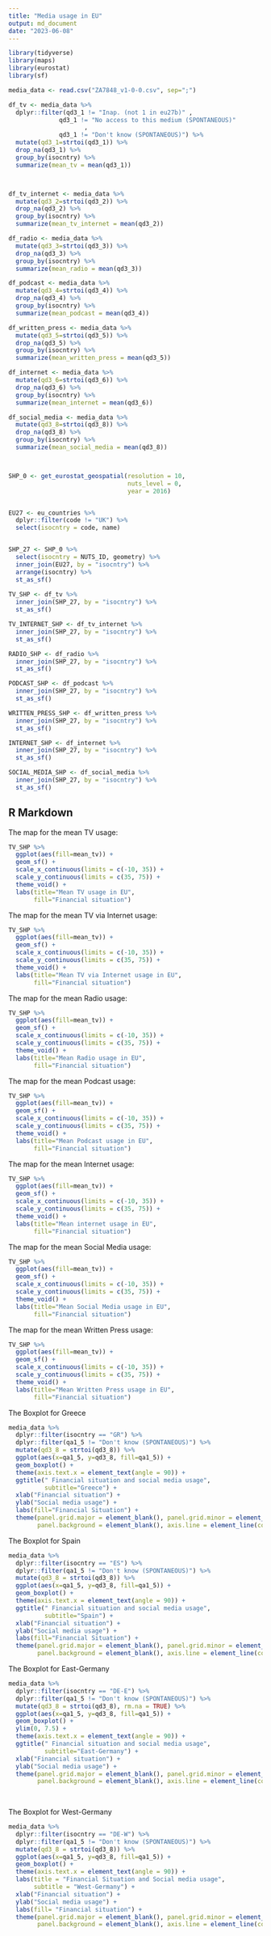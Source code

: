 ```yaml
---
title: "Media usage in EU"
output: md_document
date: "2023-06-08"
---
```


```r
library(tidyverse)
library(maps)
library(eurostat)
library(sf)

media_data <- read.csv("ZA7848_v1-0-0.csv", sep=";")

df_tv <- media_data %>%
  dplyr::filter(qd3_1 != "Inap. (not 1 in eu27b)" ,
              qd3_1 != "No access to this medium (SPONTANEOUS)"
                     ,
              qd3_1 != "Don't know (SPONTANEOUS)") %>%
  mutate(qd3_1=strtoi(qd3_1)) %>%
  drop_na(qd3_1) %>%
  group_by(isocntry) %>%
  summarize(mean_tv = mean(qd3_1)) 



df_tv_internet <- media_data %>%
  mutate(qd3_2=strtoi(qd3_2)) %>%
  drop_na(qd3_2) %>%
  group_by(isocntry) %>%
  summarize(mean_tv_internet = mean(qd3_2)) 

df_radio <- media_data %>%
  mutate(qd3_3=strtoi(qd3_3)) %>%
  drop_na(qd3_3) %>%
  group_by(isocntry) %>%
  summarize(mean_radio = mean(qd3_3)) 

df_podcast <- media_data %>%
  mutate(qd3_4=strtoi(qd3_4)) %>%
  drop_na(qd3_4) %>%
  group_by(isocntry) %>%
  summarize(mean_podcast = mean(qd3_4)) 

df_written_press <- media_data %>%
  mutate(qd3_5=strtoi(qd3_5)) %>%
  drop_na(qd3_5) %>%
  group_by(isocntry) %>%
  summarize(mean_written_press = mean(qd3_5)) 

df_internet <- media_data %>%
  mutate(qd3_6=strtoi(qd3_6)) %>%
  drop_na(qd3_6) %>%
  group_by(isocntry) %>%
  summarize(mean_internet = mean(qd3_6)) 

df_social_media <- media_data %>%
  mutate(qd3_8=strtoi(qd3_8)) %>%
  drop_na(qd3_8) %>%
  group_by(isocntry) %>%
  summarize(mean_social_media = mean(qd3_8)) 



SHP_0 <- get_eurostat_geospatial(resolution = 10,
                                 nuts_level = 0,
                                 year = 2016)


EU27 <- eu_countries %>% 
  dplyr::filter(code != "UK") %>%
  select(isocntry = code, name)


SHP_27 <- SHP_0 %>% 
  select(isocntry = NUTS_ID, geometry) %>% 
  inner_join(EU27, by = "isocntry") %>% 
  arrange(isocntry) %>%
  st_as_sf()
  
TV_SHP <- df_tv %>% 
  inner_join(SHP_27, by = "isocntry") %>% 
  st_as_sf()  

TV_INTERNET_SHP <- df_tv_internet %>% 
  inner_join(SHP_27, by = "isocntry") %>% 
  st_as_sf()  

RADIO_SHP <- df_radio %>% 
  inner_join(SHP_27, by = "isocntry") %>% 
  st_as_sf()  

PODCAST_SHP <- df_podcast %>% 
  inner_join(SHP_27, by = "isocntry") %>% 
  st_as_sf()  

WRITTEN_PRESS_SHP <- df_written_press %>% 
  inner_join(SHP_27, by = "isocntry") %>% 
  st_as_sf()  

INTERNET_SHP <- df_internet %>% 
  inner_join(SHP_27, by = "isocntry") %>% 
  st_as_sf()  

SOCIAL_MEDIA_SHP <- df_social_media %>% 
  inner_join(SHP_27, by = "isocntry") %>% 
  st_as_sf()  
```

## R Markdown

The map for the mean TV usage:

```r
TV_SHP %>%
  ggplot(aes(fill=mean_tv)) +
  geom_sf() +
  scale_x_continuous(limits = c(-10, 35)) +
  scale_y_continuous(limits = c(35, 75)) +
  theme_void() +
  labs(title="Mean TV usage in EU",
       fill="Financial situation") 
```

The map for the mean TV via Internet usage:

```r
TV_SHP %>%
  ggplot(aes(fill=mean_tv)) +
  geom_sf() +
  scale_x_continuous(limits = c(-10, 35)) +
  scale_y_continuous(limits = c(35, 75)) +
  theme_void() +
  labs(title="Mean TV via Internet usage in EU",
       fill="Financial situation") 
```

The map for the mean Radio usage:

```r
TV_SHP %>%
  ggplot(aes(fill=mean_tv)) +
  geom_sf() +
  scale_x_continuous(limits = c(-10, 35)) +
  scale_y_continuous(limits = c(35, 75)) +
  theme_void() +
  labs(title="Mean Radio usage in EU",
       fill="Financial situation") 
```

The map for the mean Podcast usage:

```r
TV_SHP %>%
  ggplot(aes(fill=mean_tv)) +
  geom_sf() +
  scale_x_continuous(limits = c(-10, 35)) +
  scale_y_continuous(limits = c(35, 75)) +
  theme_void() +
  labs(title="Mean Podcast usage in EU",
       fill="Financial situation") 
```

The map for the mean Internet usage:

```r
TV_SHP %>%
  ggplot(aes(fill=mean_tv)) +
  geom_sf() +
  scale_x_continuous(limits = c(-10, 35)) +
  scale_y_continuous(limits = c(35, 75)) +
  theme_void() +
  labs(title="Mean internet usage in EU",
       fill="Financial situation") 
```

The map for the mean Social Media usage:

```r
TV_SHP %>%
  ggplot(aes(fill=mean_tv)) +
  geom_sf() +
  scale_x_continuous(limits = c(-10, 35)) +
  scale_y_continuous(limits = c(35, 75)) +
  theme_void() +
  labs(title="Mean Social Media usage in EU",
       fill="Financial situation") 
```

The map for the mean Written Press usage:

```r
TV_SHP %>%
  ggplot(aes(fill=mean_tv)) +
  geom_sf() +
  scale_x_continuous(limits = c(-10, 35)) +
  scale_y_continuous(limits = c(35, 75)) +
  theme_void() +
  labs(title="Mean Written Press usage in EU",
       fill="Financial situation") 
```

The Boxplot for Greece

```r
media_data %>%
  dplyr::filter(isocntry == "GR") %>%
  dplyr::filter(qa1_5 != "Don't know (SPONTANEOUS)") %>%
  mutate(qd3_8 = strtoi(qd3_8)) %>%
  ggplot(aes(x=qa1_5, y=qd3_8, fill=qa1_5)) +
  geom_boxplot() +
  theme(axis.text.x = element_text(angle = 90)) +
  ggtitle(" Financial situation and social media usage",
          subtitle="Greece") +
  xlab("Financial situation") +
  ylab("Social media usage") +
  labs(fill="Financial Situation") +
  theme(panel.grid.major = element_blank(), panel.grid.minor = element_blank(),
        panel.background = element_blank(), axis.line = element_line(colour = "black"))

```

The Boxplot for Spain

```r
media_data %>%
  dplyr::filter(isocntry == "ES") %>%
  dplyr::filter(qa1_5 != "Don't know (SPONTANEOUS)") %>%
  mutate(qd3_8 = strtoi(qd3_8)) %>%
  ggplot(aes(x=qa1_5, y=qd3_8, fill=qa1_5)) +
  geom_boxplot() +
  theme(axis.text.x = element_text(angle = 90)) +
  ggtitle(" Financial situation and social media usage",
          subtitle="Spain") +
  xlab("Financial situation") +
  ylab("Social media usage") +
  labs(fill="Financial Situation") +
  theme(panel.grid.major = element_blank(), panel.grid.minor = element_blank(),
        panel.background = element_blank(), axis.line = element_line(colour = "black"))

```

The Boxplot for East-Germany

```r
media_data %>%
  dplyr::filter(isocntry == "DE-E") %>%
  dplyr::filter(qa1_5 != "Don't know (SPONTANEOUS)") %>%
  mutate(qd3_8 = strtoi(qd3_8), rm.na = TRUE) %>%
  ggplot(aes(x=qa1_5, y=qd3_8, fill=qa1_5)) +
  geom_boxplot() +
  ylim(0, 7.5) +
  theme(axis.text.x = element_text(angle = 90)) +
  ggtitle(" Financial situation and social media usage",
          subtitle="East-Germany") +
  xlab("Financial situation") +
  ylab("Social media usage") +
  theme(panel.grid.major = element_blank(), panel.grid.minor = element_blank(),
        panel.background = element_blank(), axis.line = element_line(colour = "black"))
  
  
```

The Boxplot for West-Germany

```r
media_data %>%
  dplyr::filter(isocntry == "DE-W") %>%
  dplyr::filter(qa1_5 != "Don't know (SPONTANEOUS)") %>%
  mutate(qd3_8 = strtoi(qd3_8)) %>%
  ggplot(aes(x=qa1_5, y=qd3_8, fill=qa1_5)) +
  geom_boxplot() +
  theme(axis.text.x = element_text(angle = 90)) +
  labs(title = "Financial Situation and Social media usage",
       subtitle = "West-Germany") +
  xlab("Financial situation") +
  ylab("Social media usage") +
  labs(fill= "Financial situation") +
  theme(panel.grid.major = element_blank(), panel.grid.minor = element_blank(),
        panel.background = element_blank(), axis.line = element_line(colour = "black"))
  
```
